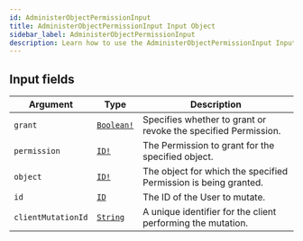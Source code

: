 ```yaml
---
id: AdministerObjectPermissionInput
title: AdministerObjectPermissionInput Input Object
sidebar_label: AdministerObjectPermissionInput
description: Learn how to use the AdministerObjectPermissionInput Input Object for Builder's API.
---
```


## Input fields

| Argument           | Type                                        | Description                                                     |
| ------------------ | ------------------------------------------- | --------------------------------------------------------------- |
| `grant`            | [`Boolean!`](/docs/composer/builder/api/schema/scalar/Boolean.mdx) | Specifies whether to grant or revoke the specified Permission.  |
| `permission`       | [`ID!`](/docs/composer/builder/api/schema/scalar/ID.mdx)           | The Permission to grant for the specified object.               |
| `object`           | [`ID!`](/docs/composer/builder/api/schema/scalar/ID.mdx)           | The object for which the specified Permission is being granted. |
| `id`               | [`ID`](/docs/composer/builder/api/schema/scalar/ID.mdx)            | The ID of the User to mutate.                                   |
| `clientMutationId` | [`String`](/docs/composer/builder/api/schema/scalar/String.mdx)    | A unique identifier for the client performing the mutation.     |
